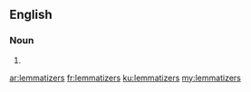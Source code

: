 ==English==

===Noun===
{{head|en}}

# {{plural of|lemmatizer}}

[[ar:lemmatizers]]
[[fr:lemmatizers]]
[[ku:lemmatizers]]
[[my:lemmatizers]]